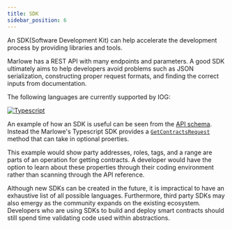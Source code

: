 ```yaml
---
title: SDK
sidebar_position: 6
---
```


An SDK(Software Development Kit) can help accelerate the development process by providing libraries and tools.

Marlowe has a REST API with many endpoints and parameters. A good SDK ultimately aims to help developers avoid problems such as JSON serialization, constructing proper request formats, and finding the correct inputs from documentation.

The following languages are currently supported by IOG:

[![Typescript](https://img.shields.io/badge/TypeScript-007ACC?style=for-the-badge&logo=typescript&logoColor=white)](https://github.com/input-output-hk/marlowe-ts-sdk)

An example of how an SDK is useful can be seen from the [API schema](https://raw.githubusercontent.com/input-output-hk/marlowe-doc/main/static/api/openapi.latest.json). Instead the Marlowe's Typescript SDK provides a [`GetContractsRequest`](https://input-output-hk.github.io/marlowe-ts-sdk/interfaces/_marlowe_io_runtime_rest_client.contract.GetContractsRequest.html) method that can take in optional proerties.

This example would show party addresses, roles, tags, and a range are parts of an operation for getting contracts. A developer would have the option to learn about these properties through their coding environment rather than scanning through the API reference.

Although new SDKs can be created in the future, it is impractical to have an exhaustive list of all possible languages. Furthermore, third party SDKs may also emergy as the community expands on the existing ecosystem. Developers who are using SDKs to build and deploy smart contracts should still spend time validating code used within abstractions.
